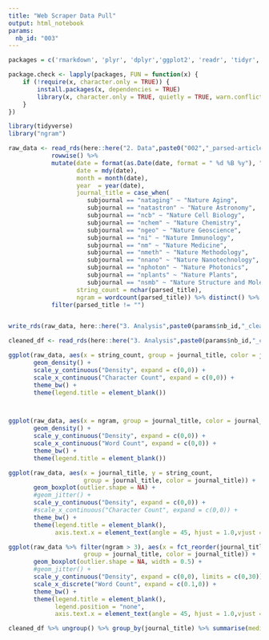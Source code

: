 ```yaml
---
title: "Web Scraper Data Pull"
output: html_notebook
params:
  nb_id: "003"
---
```



```r

packages = c('rmarkdown', 'plyr', 'dplyr','ggplot2', 'readr', 'tidyr', 'stringr',  'knitr', 'sparklyr', 'shiny', 'data.table', 'zoo','fasttime',"twitteR","openssl","httpuv" , 'rvest', 'httr','jsonlite','lubridate', 'twitteR','magrittr')

package.check <- lapply(packages, FUN = function(x) {
    if (!require(x, character.only = TRUE)) {
        install.packages(x, dependencies = TRUE)
        library(x, character.only = TRUE, quietly = TRUE, warn.conflicts = FALSE)
    }
})

library(tidyverse)
library("ngram")

```



```r

raw_data <- read_rds(here::here("2. Data",paste0("002","_parsed-articles.rds"))) %>%
            rowwise() %>%
            mutate(date = format(as.Date(date, format = " %d %B %y"), "%m/%d/%Y"),
                   date = mdy(date),
                   month = month(date),
                   year  = year(date),
                   journal_title = case_when(
                      subjournal == "nataging" ~ "Nature Aging",
                      subjournal == "natastron" ~ "Nature Astronomy",
                      subjournal == "ncb" ~ "Nature Cell Biology",
                      subjournal == "nchem" ~ "Nature Chemistry",
                      subjournal == "ngeo" ~ "Nature Geoscience",
                      subjournal == "ni" ~ "Nature Immunology",
                      subjournal == "nm" ~ "Nature Medicine",
                      subjournal == "nmeth" ~ "Nature Methodology",
                      subjournal == "nnano" ~ "Nature Nanotechnology",
                      subjournal == "nphoton" ~ "Nature Photonics",
                      subjournal == "nplants" ~ "Nature Plants",
                      subjournal == "nsmb" ~ "Nature Structure and Molecular Biology"),
                   string_count = nchar(parsed_title),
                   ngram = wordcount(parsed_title)) %>% distinct() %>%
            filter(parsed_title != "")


write_rds(raw_data, here::here("3. Analysis",paste0(params$nb_id,"_cleaned_df.rds")))

cleaned_df <- read_rds(here::here("3. Analysis",paste0(params$nb_id,"_cleaned_df.rds")))


```





```r


ggplot(raw_data, aes(x = string_count, group = journal_title, color = journal_title)) +
       geom_density() +
       scale_y_continuous("Density", expand = c(0,0)) +
       scale_x_continuous("Character Count", expand = c(0,0)) +
       theme_bw() +
       theme(legend.title = element_blank())



ggplot(raw_data, aes(x = ngram, group = journal_title, color = journal_title)) +
       geom_density() +
       scale_y_continuous("Density", expand = c(0,0)) +
       scale_x_continuous("Word Count", expand = c(0,0)) +
       theme_bw() +
       theme(legend.title = element_blank())


```



```r
ggplot(raw_data, aes(x = journal_title, y = string_count, 
                     group = journal_title, color = journal_title)) +
       geom_boxplot(outlier.shape = NA) +
       #geom_jitter() + 
       scale_y_continuous("Density", expand = c(0,0)) +
       #scale_x_continuous("Character Count", expand = c(0,0)) +
       theme_bw() +
       theme(legend.title = element_blank(),
             axis.text.x = element_text(angle = 45, hjust = 1.0,vjust = 1.0))
```


```r


ggplot(raw_data %>% filter(ngram > 3), aes(x = fct_reorder(journal_title, ngram), y = ngram, 
                     group = journal_title, color = journal_title)) +
       geom_boxplot(outlier.shape = NA, width = 0.5) +
       #geom_jitter() + 
       scale_y_continuous("Density", expand = c(0,0), limits = c(0,30)) +
       scale_x_discrete("Word Count", expand = c(0.1,0)) +
       theme_bw() +
       theme(legend.title = element_blank(),
             legend.position = "none",
             axis.text.x = element_text(angle = 45, hjust = 1.0,vjust = 1.0))


```




```r


cleaned_df %>% ungroup() %>% group_by(journal_title) %>% summarise(median = ngram)


```



